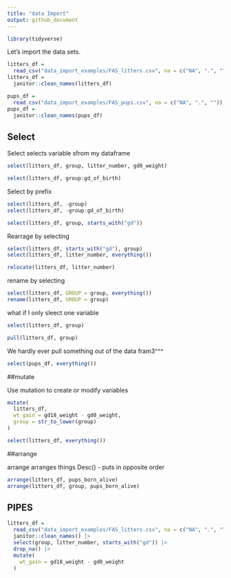 ```yaml
---
title: "data Import"
output: github_document
---
```


```r
library(tidyverse)
```

Let's import the data sets.

```r
litters_df = 
  read_csv("data_import_examples/FAS_litters.csv", na = c("NA", ".", ""))
litters_df = 
  janitor::clean_names(litters_df)
```


```r
pups_df = 
  read_csv("data_import_examples/FAS_pups.csv", na = c("NA", ".", ""))
pups_df = 
  janitor::clean_names(pups_df)
```


## Select
Select selects variable sfrom my dataframe 

```r
select(litters_df, group, litter_number, gd0_weight)
```

```r
select(litters_df, group:gd_of_birth)
```


Select by prefix

```r
select(litters_df, -group)
select(litters_df, -group:gd_of_birth)
```

```r
select(litters_df, group, starts_with("gd"))
```

Rearrage by selecting

```r
select(litters_df, starts_with("gd"), group)
select(litters_df, litter_number, everything())

relocate(litters_df, litter_number)
```

rename by selecting

```r
select(litters_df, GROUP = group, everything())
rename(litters_df, GROUP = group)
```

what if I only sleect one variable

```r
select(litters_df, group)

pull(litters_df, group)
```

We hardly ever pull something out of the data fram3^^^

```r
select(pups_df, everything())
```


##mutate

Use mutation to create or modify variables

```r
mutate(
  litters_df, 
  wt_gain = gd18_weight - gd0_weight,
  group = str_to_lower(group)
)
```

```r
select(litters_df, everything())
```


##arrange

arrange arranges things Desc() - puts in opposite order

```r
arrange(litters_df, pups_born_alive)
arrange(litters_df, group, pups_born_alive)
```

## PIPES

```r
litters_df = 
  read_csv("data_import_examples/FAS_litters.csv", na = c("NA", ".", "")) |> 
  janitor::clean_names() |> 
  select(group, litter_number, starts_with("gd")) |> 
  drop_na() |> 
  mutate(
    wt_gain = gd18_weight - gd0_weight
  )
```